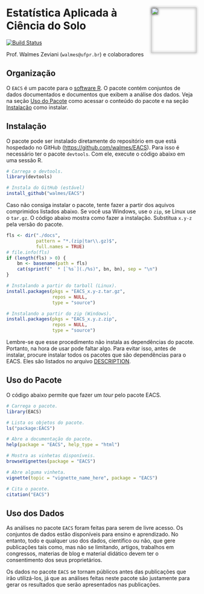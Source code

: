 <img src="https://raw.githubusercontent.com/walmes/EACS/master/vignettes/img/logo.png" width="120px" align="right" display="block" style="padding-top: 2em; -webkit-filter: drop-shadow(0px 0px 3px #111);">

Estatística Aplicada à Ciência do Solo
======================================

[![Build Status](https://travis-ci.org/walmes/EACS.svg?branch=master)](https://travis-ci.org/walmes/EACS)

Prof. Walmes Zeviani (`walmes@ufpr.br`) e colaboradores

## Organização

O `EACS` é um pacote para o [software R](https://cran.r-project.org/). O
pacote contém conjuntos de dados documentados e documentos que exibem a
análise dos dados. Veja na seção [Uso do Pacote](#uso-do-pacote) como
acessar o conteúdo do pacote e na seção [Instalação](#instalacao) como
instalar.

## Instalação

O pacote pode ser instalado diretamente do repositório em que está
hospedado no GitHub (<https://github.com/walmes/EACS>). Para isso é
necessário ter o pacote `devtools`. Com ele, execute o código abaixo em
uma sessão R.

```r
# Carrega o devtools.
library(devtools)

# Instala do GitHub (estável)
install_github("walmes/EACS")
```

Caso não consiga instalar o pacote, tente fazer a partir dos aquivos
comprimidos listados abaixo. Se você usa Windows, use o `zip`, se Linux
use o `tar.gz`. O código abaixo mostra como fazer a
instalação. Substitua `x.y-z` pela versão do pacote.

```r
fls <- dir("./docs",
           pattern = "*.(zip|tar\\.gz)$",
           full.names = TRUE)
# file.info(fls)
if (length(fls) > 0) {
    bn <- basename(path = fls)
    cat(sprintf("  * [`%s`](./%s)", bn, bn), sep = "\n")
}
```

```r
# Instalando a partir do tarball (Linux).
install.packages(pkgs = "EACS_x.y-z.tar.gz",
                 repos = NULL,
                 type = "source")

# Instalando a partir do zip (Windows).
install.packages(pkgs = "EACS_x.y.z.zip",
                 repos = NULL,
                 type = "source")
```

Lembre-se que esse procedimento não instala as dependências do
pacote. Portanto, na hora de usar pode faltar algo. Para evitar isso,
antes de instalar, procure instalar todos os pacotes que são
dependências para o EACS. Eles são listados no arquivo
[DESCRIPTION](DESCRIPTION).

## Uso do Pacote

O código abaixo permite que fazer um *tour* pelo pacote EACS.

```r
# Carrega o pacote.
library(EACS)

# Lista os objetos do pacote.
ls("package:EACS")

# Abre a documentação do pacote.
help(package = "EACS", help_type = "html")

# Mostra as vinhetas disponíveis.
browseVignettes(package = "EACS")

# Abre alguma vinheta.
vignette(topic = "vignette_name_here", package = "EACS")

# Cita o pacote.
citation("EACS")
```

## Uso dos Dados

As análises no pacote `EACS` foram feitas para serem de livre acesso. Os
conjuntos de dados estão disponíveis para ensino e aprendizado. No
entanto, todo e qualquer uso dos dados, científico ou não, que gere
publicações tais como, mas não se limitando, artigos, trabalhos em
congressos, materias de blog e material didático devem ter o
consentimento dos seus proprietários.

Os dados no pacote `EACS` se tornam públicos antes das publicações que
irão utilizá-los, já que as análises feitas neste pacote são justamente
para gerar os resultados que serão apresentados nas publicações.

<!------------------------------------------- -->
